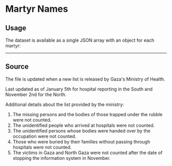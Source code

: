 # Martyr Names

## Usage

The dataset is available as a single JSON array with an object for each martyr:


<JSONFileLinks resource="MartyrsList_V1" />

---

## Source

The file is updated when a new list is released by Gaza's Ministry of Health.

Last updated as of January 5th for hospital reporting in the South and November 2nd for the North.

Additional details about the list provided by the ministry:

1. The missing persons and the bodies of those trapped under the rubble were not counted.
2. The unidentified people who arrived at hospitals were not counted.
3. The unidentified persons whose bodies were handed over by the occupation were not counted.
4. Those who were buried by their families without passing through hospitals were not counted.
5. The victims in Gaza and North Gaza were not counted after the date of stopping the information system in November.

